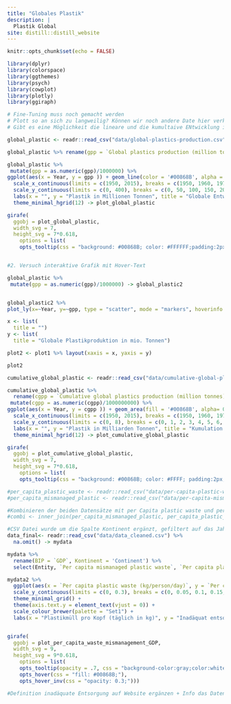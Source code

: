 ```yaml
---
title: "Globales Plastik"
description: |
  Plastik Global
site: distill::distill_website
---
```


```r
knitr::opts_chunk$set(echo = FALSE)

library(dplyr)
library(colorspace)
library(ggthemes)
library(psych)
library(cowplot)
library(plotly)
library(ggiraph)

```

```r
# Fine-Tuning muss noch gemacht werden
# Plott so an sich zu langweilig? Können wir noch andere Date hier verknüpfen? 
# Gibt es eine Möglichkeit die lineare und die kumultaive ENtwicklung in einem Plot dazustellen?

global_plastic <- readr::read_csv("data/global-plastics-production.csv")

global_plastic %>% rename(gpp = `Global plastics production (million tonnes)`) -> global_plastic

global_plastic %>%
 mutate(gpp = as.numeric(gpp)/1000000) %>%
ggplot(aes(x = Year, y = gpp )) + geom_line(color = '#00868B', alpha = 0.6) + geom_point_interactive(aes(data_id = gpp, tooltip = gpp), color = '#00868B') +
  scale_x_continuous(limits = c(1950, 2015), breaks = c(1950, 1960, 1970, 1980, 1990, 2000, 2010, 2015), expand = c(0.02,0.02)) +
  scale_y_continuous(limits = c(0, 400), breaks = c(0, 50, 100, 150, 200, 250, 300, 350, 400), expand = c(0,0)) +
  labs(x = "", y = "Plastik in Millionen Tonnen", title = "Globale Entwicklung der Plastik Produktion von 1950 bis 2015") +
  theme_minimal_hgrid(12) -> plot_global_plastic

girafe(
  ggobj = plot_global_plastic,
  width_svg = 7,
  height_svg = 7*0.618,
    options = list(
    opts_tooltip(css = "background: #00868B; color: #FFFFFF;padding:2px;border-radius:2px;")))


#2. Versuch interaktive Grafik mit Hover-Text

global_plastic %>%
 mutate(gpp = as.numeric(gpp)/1000000) -> global_plastic2


global_plastic2 %>%
plot_ly(x=~Year, y=~gpp, type = "scatter", mode = "markers", hoverinfo = "text", text = paste("Year: ", global_plastic2$Year, "<br>", "Plastic in million tonnes: ", global_plastic2$gpp)) ->plot1

x <- list(
  title = "")
y <- list(
  title = "Globale Plastikproduktion in mio. Tonnen")

plot2 <- plot1 %>% layout(xaxis = x, yaxis = y)

plot2
```

```r
cumulative_global_plastic <- readr::read_csv("data/cumulative-global-plastics.csv")

cumulative_global_plastic %>%
  rename(cgpp = `Cumulative global plastics production (million tonnes)`) %>%
 mutate(cgpp = as.numeric(cgpp)/1000000000) %>%
ggplot(aes(x = Year, y = cgpp )) + geom_area(fill = '#00868B', alpha= 0.6) + geom_point_interactive(aes(data_id = cgpp, tooltip = cgpp), color = '#00868B') +
  scale_x_continuous(limits = c(1950, 2015), breaks = c(1950, 1960, 1970, 1980, 1990, 2000, 2010, 2015), expand = c(0.02, 0.02)) +
  scale_y_continuous(limits = c(0, 8), breaks = c(0, 1, 2, 3, 4, 5, 6, 7, 8), expand = c(0,0)) +
  labs(x = "", y = "Plastik in Milliarden Tonnen", title = "Kumulation  der globalen Plastikproduktion von 1950 bis 2015") +
  theme_minimal_hgrid(12) -> plot_cumulative_global_plastic

girafe(
  ggobj = plot_cumulative_global_plastic,
  width_svg = 7,
  height_svg = 7*0.618,
    options = list(
    opts_tooltip(css = "background: #00868B; color: #FFFF; padding:2px;border-radius:2px;")))
```

```r

#per_capita_plastic_waste <- readr::read_csv("data/per-capita-plastic-waste-vs-gdp-per-capita.csv")
#per_capita_mismanaged_plastic <- readr::read_csv("data/per-capita-mismanaged-plastic-waste-vs-gdp-per-capita.csv")

#Kombinieren der beiden Datensätze mit per Capita plastic waste und per capita mismanaged plastic
#combi <- inner_join(per_capita_mismanaged_plastic, per_capita_plastic_waste)

#CSV Datei wurde um die Spalte Kontinent ergänzt, gefiltert auf das Jahr 2010  und wird nun neu eingelesen
data_final<- readr::read_csv("data/data_cleaned.csv") %>%
  na.omit() -> mydata

mydata %>%
  rename(BIP = `GDP`, Kontinent = 'Continent') %>%
  select(Entity, `Per capita mismanaged plastic waste`, `Per capita plastic waste (kg/person/day)`, BIP, Kontinent) -> mydata2

mydata2 %>%
  ggplot(aes(x = `Per capita plastic waste (kg/person/day)`, y = `Per capita mismanaged plastic waste`, size = BIP, color = Kontinent)) + geom_point_interactive(position = "jitter", aes(data_id = Entity, tooltip = Entity)) +                                                 scale_x_continuous(limits = c(0, 0.7), breaks = c(0, 0.1, 0.2, 0.3, 0.4, 0.5, 0.6, 0.7)) +
  scale_y_continuous(limits = c(0, 0.3), breaks = c(0, 0.05, 0.1, 0.15, 0.2, 0.25, 0.3)) +
  theme_minimal_grid() +
  theme(axis.text.y = element_text(vjust = 0)) +
  scale_colour_brewer(palette = "Set1") +
  labs(x = "Plastikmüll pro Kopf (täglich in kg)", y = "Inadäquat entsorgter Plastikmüll pro Kopf (täglich in kg)", title = "Zusammenhang von Wohlstand, Plastikmüllproduktion \nund inadäquater Entsorgung") -> plot_per_capita_waste_mismanagement_GDP


girafe(
  ggobj = plot_per_capita_waste_mismanagement_GDP,
  width_svg = 9,
  height_svg = 9*0.618,
    options = list(
    opts_tooltip(opacity = .7, css = "background-color:gray;color:white;padding:2px;border-radius:2px;"),
    opts_hover(css = "fill: #00868B;"),
    opts_hover_inv(css = "opacity: 0.3;")))

#Definition inadäquate Entsorgung auf Website ergänzen + Info das Daten aus 2010 sind 

```

